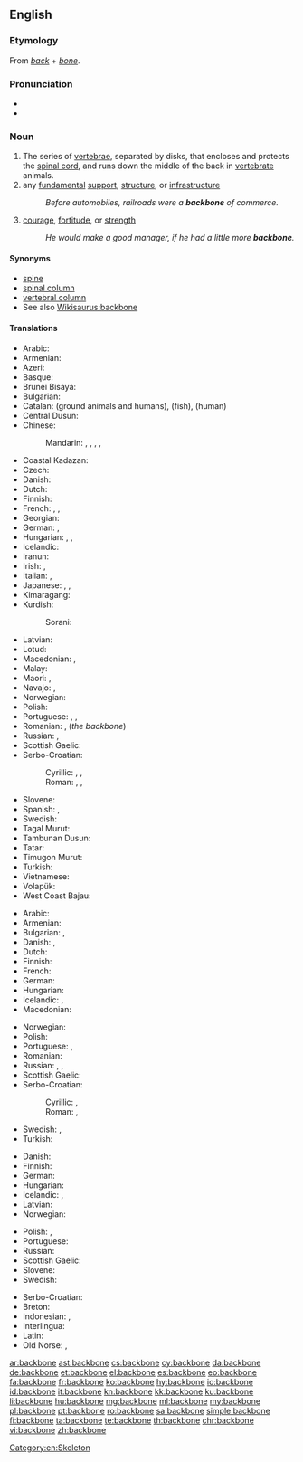 ==English==

===Etymology===
From ''[[back]]'' + ''[[bone]]''.

===Pronunciation===
* {{IPA|/ˈbækˌbəʊn/|lang=en}}
* {{audio|en-us-backbone.ogg|Audio (US)|lang=en}}

===Noun===
{{en-noun}}

# The series of [[vertebrae]], separated by disks, that encloses and protects the [[spinal cord]], and runs down the middle of the back in [[vertebrate]] animals.
# any [[fundamental]] [[support]], [[structure]], or [[infrastructure]]
#: ''Before automobiles, railroads were a '''backbone''' of commerce.''
# [[courage]], [[fortitude]], or [[strength]]
#: ''He would make a good manager, if he had a little more '''backbone'''.''

====Synonyms====
* [[spine]]
* [[spinal column]]
* [[vertebral column]]
* See also [[Wikisaurus:backbone]]

====Translations====
{{trans-top|series of vertebrae that encloses the spinal cord}}
* Arabic: {{t|ar|عمود فقري|m|tr=3amuud fáqriy}}
* Armenian: {{t|hy|ողնաշար|tr=oġnašar}}
* Azeri: {{t+|az|onurğa}}
* Basque: {{t|eu|bizkarrezur}}
* Brunei Bisaya: {{t|bsb|boruntud}}
* Bulgarian: {{t|bg|гръбнак}}
* Catalan: {{t|ca|columna vertebral|f}} (ground animals and humans), {{t|ca|espina dorsal|f}} (fish), {{t|ca|espinada|f}} (human)
* Central Dusun: {{t|dtp|oruntud}}
* Chinese:
*: Mandarin: {{t|cmn|骨幹|sc=Hani}}, {{t+|cmn|骨干|tr=gǔgàn|sc=Hani}}, {{t+|cmn|脊骨|tr=jígǔ|sc=Hani}}, {{t+|cmn|背骨|tr=bèigǔ|sc=Hani}}, {{t+|cmn|脊椎|tr=jǐzhuī|sc=Hani}}
* Coastal Kadazan: {{t|kzj|tountud}}
* Czech: {{t+|cs|páteř|f}}
* Danish: {{t|da|rygrad|c}}
* Dutch: {{t+|nl|ruggengraat|m}}
* Finnish: {{t+|fi|selkäranka}}
* French: {{t+|fr|colonne vertébrale|f}}, {{t+|fr|rachis|m}}, {{t+|fr|épine dorsale|f}}
* Georgian: {{t|ka|ხერხემალი|sc=Geor}}
* German: {{t+|de|Rückgrat|n}}, {{t+|de|Wirbelsäule|f}}
* Hungarian: {{t+|hu|gerincoszlop}}, {{t+|hu|hátgerinc}}, {{t+|hu|gerinc}}
* Icelandic: {{t+|is|hryggur|m}}
* Iranun: {{t|ill|tangkal}}
* Irish: {{t|ga|cnámh droma|m}}, {{t|ga|slat droma|m}}
* Italian: {{t+|it|spina dorsale|f}}, {{t|it|colonna vertebrale|f}}
* Japanese: {{t|ja|背骨|tr=せぼね, sebone}}, {{t|ja|脊椎|tr=せきつい, sekitsui}}, {{t+|ja|脊柱|tr=せきちゅう, sekichū}}
* Kimaragang: {{t|kqr|toruntud}}
* Kurdish:
*: Sorani: {{t|ku|بڕبڕه‌}}
{{trans-mid}}
* Latvian: {{t|lv|mugurkauls|m}}
* Lotud: {{t|dtr|toruntud}}
* Macedonian: {{t|mk|’рбет|m|tr='rbet}}, {{t|mk|кичма|f|tr=kíčma}}
* Malay: {{t|ms|tulang belakang}}
* Maori: {{t|mi|iwituararo}}, {{t|mi|iwituaroa}}
* Navajo: {{t|nv|íígháán}}, {{t|nv|hwííshgháán}}
* Norwegian: {{t|no|ryggrad|m|f}}
* Polish: {{t+|pl|kręgosłup|m}}
* Portuguese: {{t+|pt|coluna vertebral|f}}, {{t+|pt|espinha|f}}, {{t|pt|espinha dorsal|f}}
* Romanian: {{t+|ro|coloană vertebrală|f}}, {{t+|ro|șira spinării|f}} (''the backbone'')
* Russian: {{t+|ru|позвоночник|m|tr=pozvonóčnik}}, {{t+|ru|хребет|m|tr=xrebét}}
* Scottish Gaelic: {{t|gd|cnàimh an droma|m}}
* Serbo-Croatian:
*: Cyrillic: {{t|sh|краљеҗница|f}}, {{t|sh|кичма|f}}, {{t|sh|хрптењача|f}}
*: Roman: {{t+|sh|kralježnica|f}}, {{t+|sh|kičma|f}}, {{t+|sh|hrptenjača|f}}
* Slovene: {{t+|sl|hrbtenica|f}}
* Spanish: {{t|es|espina dorsal|f}}, {{t+|es|columna vertebral|f}}
* Swedish: {{t+|sv|ryggrad|c}}
* Tagal Murut: {{t|mvv|baluntur}}
* Tambunan Dusun: {{t|kzt|toruntud}}
* Tatar: {{t+|tt|умырткалык|tr=umırtqalıq|sc=Cyrl}}
* Timugon Murut: {{t|tih|baluntur}}
* Turkish: {{t+|tr|omurga}}
* Vietnamese: {{t+|vi|xương sống}}
* Volapük: {{t+|vo|bäkabom}}
* West Coast Bajau: {{t|bdr|teruntud}}
{{trans-bottom}}

{{trans-top|any fundamental support, structure, or infrastructure}}
* Arabic: {{t|ar|دعامة|f|tr=di3aama}}
* Armenian: {{t|hy|հիմք|tr=himk’}}
* Bulgarian: {{t+|bg|основа}}, {{t+|bg|опора}}
* Danish: {{t|da|fundament|n}}, {{t|da|basis|c}}
* Dutch: {{t+|nl|ruggengraat|m}}
* Finnish: {{t+|fi|selkäranka}}
* French: {{t+|fr|épine dorsale|f}}
* German: {{t+|de|Rückgrat|n}}
* Hungarian: {{t+|hu|gerinc}}
* Icelandic: {{t|is|uppistaða|f}}, {{t|is|meginstoð|f}}
* Macedonian: {{t|mk|потпора|f|tr=pótpora}}
{{trans-mid}}
* Norwegian: {{t|no|ryggrad|m|f}}
* Polish: {{t+|pl|trzon|m}}
* Portuguese: {{t+|pt|base|f}}, {{t|pt|espinha dorsal|f}}
* Romanian: {{t+|ro|coloană vertebrală|f}}
* Russian: {{t+|ru|хребет|m|tr=xrebét}}, {{t+|ru|костяк|m|tr=kostják}}, {{t+|ru|основа|f|tr=osnóva}}
* Scottish Gaelic: {{t|gd|bun-structar|m}}
* Serbo-Croatian:
*: Cyrillic: {{t|sh|краљеҗница|f}}, {{t|sh|кичма|f}}
*: Roman: {{t+|sh|kralježnica|f}}, {{t+|sh|kičma|f}}
* Swedish: {{t+|sv|ryggrad|c}}, {{t|sv|grundstomme}}
* Turkish: {{t+|tr|omurga}}
{{trans-bottom}}

{{trans-top|courage, fortitude, or strength}}
* Danish: {{t|da|rygrad|c}}
* Finnish: {{t+|fi|selkäranka}}
* German: {{t+|de|Rückgrat|n}}
* Hungarian: {{t+|hu|gerinc}}
* Icelandic: {{t|is|skapfesta|f}}, {{t|is|bein í nefinu|n}}
* Latvian: {{t|lv|mugurkauls|m}}
* Norwegian: {{t|no|ryggrad|m|f}}
{{trans-mid}}
* Polish: {{t+|pl|charakter}}, {{t+|pl|kręgosłup|m}}
* Portuguese: {{t+|pt|firmeza|f}}
* Russian: {{t+|ru|стержень|m|tr=stéržen’}}
* Scottish Gaelic: {{t|gd|cùl|m}}
* Slovene: {{t+|sl|hrbtenica|f}}
* Swedish: {{t+|sv|ryggrad|c}}
{{trans-bottom}}

{{checktrans-top}}
* Serbo-Croatian: {{t-check|sh|kičma|f}}
* Breton: {{t-check|br|livenn-gein|f}}
* Indonesian: {{t-check|id|tulang belakang}}, {{t-check|id|tulang punggung}}
* Interlingua: {{t-check|ia|spina dorsal}}
* Latin: {{t-check|la|spina|f}}
* Old Norse: {{t-check|non|hryggr|m}}, {{t-check|non|hryggjarstykki|n}}
{{trans-bottom}}

[[Category:en:Skeleton]]

[[ar:backbone]]
[[ast:backbone]]
[[cs:backbone]]
[[cy:backbone]]
[[da:backbone]]
[[de:backbone]]
[[et:backbone]]
[[el:backbone]]
[[es:backbone]]
[[eo:backbone]]
[[fa:backbone]]
[[fr:backbone]]
[[ko:backbone]]
[[hy:backbone]]
[[io:backbone]]
[[id:backbone]]
[[it:backbone]]
[[kn:backbone]]
[[kk:backbone]]
[[ku:backbone]]
[[li:backbone]]
[[hu:backbone]]
[[mg:backbone]]
[[ml:backbone]]
[[my:backbone]]
[[pl:backbone]]
[[pt:backbone]]
[[ro:backbone]]
[[sa:backbone]]
[[simple:backbone]]
[[fi:backbone]]
[[ta:backbone]]
[[te:backbone]]
[[th:backbone]]
[[chr:backbone]]
[[vi:backbone]]
[[zh:backbone]]